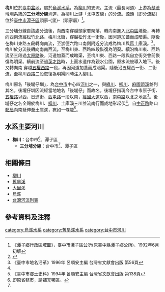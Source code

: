 {{Geobox|河川
| river_name = 梅川
| native_name = 後壠仔圳
| image_name = 梅川園道.jpg
| image_size = 270px
| caption    = [[五權西路|五權西路]]段前的梅川園道
| origin     = [[臺中市|臺中市]][[潭子區|潭子區]]頭家-{里}-（頭家厝）
| mouth      = 柳川西路二段與[[南屯路|南屯路]]口
| progression = [[柳川|柳川]]
| basin_countries = 
| country = {{ROC-TW}}
| location = [[臺中市|臺中市]][[潭子區|潭子區]]、[[北屯區|北屯區]]、[[北區_(臺中市)|北區]]<br/>[[西區_(臺中市)|西區]]、[[南區_(臺中市)|南區]]
| length = 
| elevation = 
| mouth_elevation = 
| discharge = 
| watershed = 
}}

'''梅川'''位於[[臺中盆地|臺中盆地]]，屬於[[烏溪|烏溪]][[水系|水系]]，為[[柳川|柳川]]的支流。主流（最長河道）上游為[[葫蘆墩圳|葫蘆墩圳]]系統的'''三分埔分線'''圳道，為柳川上游「北屯支線」的分流。源頭（即分流點）位於[[臺中市|臺中市]][[潭子區|潭子區]]頭家-{里}-（頭家厝）<ref>《潭子鄉行政區域圖》，臺中市潭子區公所(原臺中縣潭子鄉公所)，1992年6月初版</ref>。

三分埔分線自該處分流後，向西南穿越頭家厝聚落，轉向南進入[[北屯區|北屯區]]境後，再轉向西南流經松竹北路、梅川北街，穿越松竹北一街後，因河道加蓋而成暗渠。隨後在梅川東路五段轉向南流，至崇德六路口南側附近分流成為梅川與舊[[土庫溪|土庫溪]]。<ref name="Hex">{{Cite web |url=http://www.wretch.cc/blog/hexentw%26category_id%3D11142272 |title=《大台中河川圳路之旅》，Hexentw |accessdate=2020-09-11 |archive-date=2013-08-03 |archive-url=https://web.archive.org/web/20130803150230/http://www.wretch.cc/blog/hexentw%26category_id%3D11142272 |dead-url=no }}</ref>。梅川於分流後轉向南南西流，至梅川東、西路四段恢復為明渠。續沿梅川東、西路流至三段過[[太原路_(台中市)|太原路]]後，河道加蓋而成暗渠，至梅川東、西路一段與自立街交會前恢復為明渠。續前流至過[[英才路|英才路]]時，上面水道作為親水公園，原水流被導入地下。後又轉向南 穿越[[五權西路|五權西路]]一段，再因河道加蓋而成暗渠。隨後沿五權西一街、二街流，至柳川西路二段恢復為明渠同時注入[[柳川|柳川]]。

梅川原名「後壠仔圳」，為[[台中市|台中市]]中心四[[河川|河川]]之一，與[[綠川|綠川]]、[[柳川|柳川]]、[[麻園頭溪|麻園頭溪]]並列其名。後壠仔圳因流經當地地名「後壠仔」而故名。後壠仔指現今台中市原子街、[[五權路_(台中市)|五權路]]以西，日進街、[[西屯路|西屯路]]一段以南，[[經國大道|經國大道]]以西，[[南屯路|南屯路]]以北之地區<ref name="後壠仔"> 《臺中市地名沿革》1996年 呂順安主編 台灣省文獻會出版 第56頁</ref>。後壠仔之名全賜於梅川、[[柳川|柳川]]、土庫溪三川並流南行而成地形起伏<ref name="後壠仔"> </ref>，自[[中正路_(台中市)|中正路]]路口[[郵局|郵局]]向南延伸至土庫溪，宛如一條龍<ref name="後壠仔形似龍"> 《臺中市鄉土史料》1994年 呂順安主編 台灣省文獻會出版 第138頁</ref>。

==水系主要河川==
*'''梅川'''：台中市<ref name="#1">即原省轄市，請補充哪區。</ref>、潭子區
**'''三分埔分線'''：台中市<ref name="#1"/>、潭子區
==相關條目==
*[[柳川|柳川]]
*[[舊旱溪|舊旱溪]]
*[[大里溪|大里溪]]
*[[烏溪|烏溪]]
*[[台灣河流列表|台灣河流列表]]

==參考資料及注釋==
<div class="references-small">
<references />
</div>

{{台中市四大河川}}
{{烏溪}}
[[category:烏溪水系|category:烏溪水系]]
[[category:舊旱溪水系|category:舊旱溪水系]]
[[category:台中市河川|category:台中市河川]]